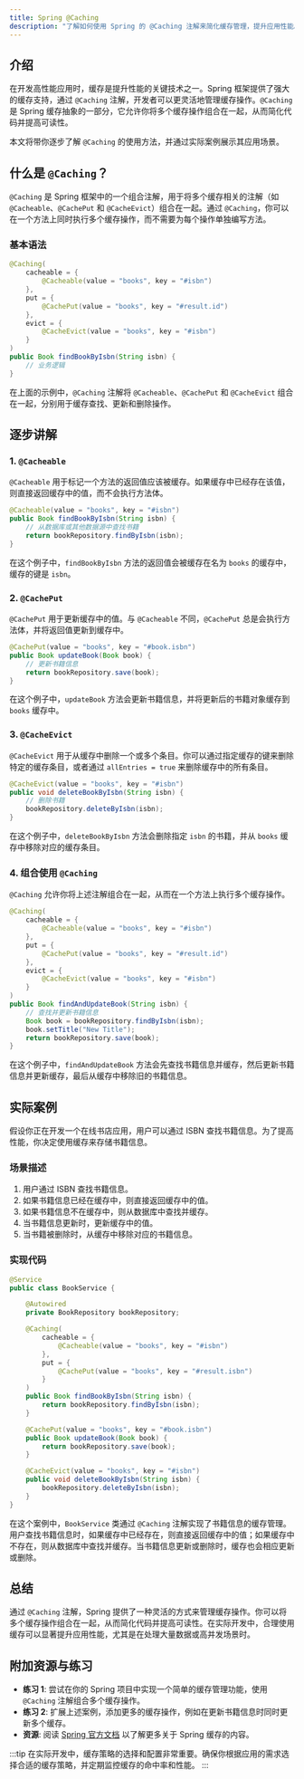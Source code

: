 ```yaml
---
title: Spring @Caching
description: "了解如何使用 Spring 的 @Caching 注解来简化缓存管理，提升应用性能。本文将从基础概念讲起，逐步深入，并提供实际案例和代码示例。"
---
```


## 介绍

在开发高性能应用时，缓存是提升性能的关键技术之一。Spring 框架提供了强大的缓存支持，通过 `@Caching` 注解，开发者可以更灵活地管理缓存操作。`@Caching` 是 Spring 缓存抽象的一部分，它允许你将多个缓存操作组合在一起，从而简化代码并提高可读性。

本文将带你逐步了解 `@Caching` 的使用方法，并通过实际案例展示其应用场景。

## 什么是 `@Caching`？

`@Caching` 是 Spring 框架中的一个组合注解，用于将多个缓存相关的注解（如 `@Cacheable`、`@CachePut` 和 `@CacheEvict`）组合在一起。通过 `@Caching`，你可以在一个方法上同时执行多个缓存操作，而不需要为每个操作单独编写方法。

### 基本语法

```java
@Caching(
    cacheable = {
        @Cacheable(value = "books", key = "#isbn")
    },
    put = {
        @CachePut(value = "books", key = "#result.id")
    },
    evict = {
        @CacheEvict(value = "books", key = "#isbn")
    }
)
public Book findBookByIsbn(String isbn) {
    // 业务逻辑
}
```

在上面的示例中，`@Caching` 注解将 `@Cacheable`、`@CachePut` 和 `@CacheEvict` 组合在一起，分别用于缓存查找、更新和删除操作。

## 逐步讲解

### 1. `@Cacheable`

`@Cacheable` 用于标记一个方法的返回值应该被缓存。如果缓存中已经存在该值，则直接返回缓存中的值，而不会执行方法体。

```java
@Cacheable(value = "books", key = "#isbn")
public Book findBookByIsbn(String isbn) {
    // 从数据库或其他数据源中查找书籍
    return bookRepository.findByIsbn(isbn);
}
```

在这个例子中，`findBookByIsbn` 方法的返回值会被缓存在名为 `books` 的缓存中，缓存的键是 `isbn`。

### 2. `@CachePut`

`@CachePut` 用于更新缓存中的值。与 `@Cacheable` 不同，`@CachePut` 总是会执行方法体，并将返回值更新到缓存中。

```java
@CachePut(value = "books", key = "#book.isbn")
public Book updateBook(Book book) {
    // 更新书籍信息
    return bookRepository.save(book);
}
```

在这个例子中，`updateBook` 方法会更新书籍信息，并将更新后的书籍对象缓存到 `books` 缓存中。

### 3. `@CacheEvict`

`@CacheEvict` 用于从缓存中删除一个或多个条目。你可以通过指定缓存的键来删除特定的缓存条目，或者通过 `allEntries = true` 来删除缓存中的所有条目。

```java
@CacheEvict(value = "books", key = "#isbn")
public void deleteBookByIsbn(String isbn) {
    // 删除书籍
    bookRepository.deleteByIsbn(isbn);
}
```

在这个例子中，`deleteBookByIsbn` 方法会删除指定 `isbn` 的书籍，并从 `books` 缓存中移除对应的缓存条目。

### 4. 组合使用 `@Caching`

`@Caching` 允许你将上述注解组合在一起，从而在一个方法上执行多个缓存操作。

```java
@Caching(
    cacheable = {
        @Cacheable(value = "books", key = "#isbn")
    },
    put = {
        @CachePut(value = "books", key = "#result.id")
    },
    evict = {
        @CacheEvict(value = "books", key = "#isbn")
    }
)
public Book findAndUpdateBook(String isbn) {
    // 查找并更新书籍信息
    Book book = bookRepository.findByIsbn(isbn);
    book.setTitle("New Title");
    return bookRepository.save(book);
}
```

在这个例子中，`findAndUpdateBook` 方法会先查找书籍信息并缓存，然后更新书籍信息并更新缓存，最后从缓存中移除旧的书籍信息。

## 实际案例

假设你正在开发一个在线书店应用，用户可以通过 ISBN 查找书籍信息。为了提高性能，你决定使用缓存来存储书籍信息。

### 场景描述

1. 用户通过 ISBN 查找书籍信息。
2. 如果书籍信息已经在缓存中，则直接返回缓存中的值。
3. 如果书籍信息不在缓存中，则从数据库中查找并缓存。
4. 当书籍信息更新时，更新缓存中的值。
5. 当书籍被删除时，从缓存中移除对应的书籍信息。

### 实现代码

```java
@Service
public class BookService {

    @Autowired
    private BookRepository bookRepository;

    @Caching(
        cacheable = {
            @Cacheable(value = "books", key = "#isbn")
        },
        put = {
            @CachePut(value = "books", key = "#result.isbn")
        }
    )
    public Book findBookByIsbn(String isbn) {
        return bookRepository.findByIsbn(isbn);
    }

    @CachePut(value = "books", key = "#book.isbn")
    public Book updateBook(Book book) {
        return bookRepository.save(book);
    }

    @CacheEvict(value = "books", key = "#isbn")
    public void deleteBookByIsbn(String isbn) {
        bookRepository.deleteByIsbn(isbn);
    }
}
```

在这个案例中，`BookService` 类通过 `@Caching` 注解实现了书籍信息的缓存管理。用户查找书籍信息时，如果缓存中已经存在，则直接返回缓存中的值；如果缓存中不存在，则从数据库中查找并缓存。当书籍信息更新或删除时，缓存也会相应更新或删除。

## 总结

通过 `@Caching` 注解，Spring 提供了一种灵活的方式来管理缓存操作。你可以将多个缓存操作组合在一起，从而简化代码并提高可读性。在实际开发中，合理使用缓存可以显著提升应用性能，尤其是在处理大量数据或高并发场景时。

## 附加资源与练习

- **练习 1**: 尝试在你的 Spring 项目中实现一个简单的缓存管理功能，使用 `@Caching` 注解组合多个缓存操作。
- **练习 2**: 扩展上述案例，添加更多的缓存操作，例如在更新书籍信息时同时更新多个缓存。
- **资源**: 阅读 [Spring 官方文档](https://docs.spring.io/spring-framework/docs/current/reference/html/integration.html#cache) 以了解更多关于 Spring 缓存的内容。

:::tip
在实际开发中，缓存策略的选择和配置非常重要。确保你根据应用的需求选择合适的缓存策略，并定期监控缓存的命中率和性能。
:::